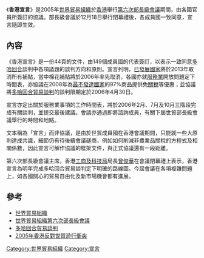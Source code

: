 《'''香港宣言'''》是2005年[[世界貿易組織|世界貿易組織]]於[[香港|香港]]舉行[[世界貿易組織第六次部長級會議|第六次部長級會議]]期間，由各國官員所簽訂的協議。部長級會議於12月18日舉行閉幕禮後，各成員國一致同意，宣言隨即生效。

==內容==
《香港宣言》是一份44頁的文件，由149個成員國的代表簽訂，以表示一致同意[[多哈回合|多哈回合]]談判中各項議題的談判方向和原則。宣言列明，[[已發展國家|已發展國家]]將於2013年取消所有補貼，當中棉花補貼將於2006年率先取消，各國亦就[[服務業|服務業]]開放問題定下時間表，亦協議在2008年為[[最不發達國家|最不發達國家]]的97%商品提供免[[關稅|關稅]]等優惠；並協議將[[多哈回合貿易談判|多哈回合貿易談判]]的談判限期定於2006年4月30日。

宣言亦定出關於服務業事項的工作時間表，將於2006年2月、7月及10月三階段完成有關談判，並提交最後建議。會議亦通過即將諮詢成員，有關下屆世貿部長級會議舉行的時間和地點。

文本稱為「宣言」而非協議，是由於世貿成員國在香港會議期間，只能就一些大原則達成共識，細節仍有待後續會議磋商，例如如何削減非農業品關稅的方程式及相關係數，因此宣言可解作協議的框架文件，與正式協議還有一段距離。

第六次部長級會議主席，香港[[工商及科技局|工商及科技局]]局長[[曾俊華|曾俊華]]在會議閉幕禮上表示，香港宣言為明年完成多哈回合貿易談判定下明確的路線圖。今屆會議在各項複雜問題上，如各國關心的貿易自由化及新市場機會都有進展。

==參考==
* [[世界貿易組織|世界貿易組織]]
* [[世界貿易組織第六次部長級會議|世界貿易組織第六次部長級會議]]
* [[多哈回合貿易談判|多哈回合貿易談判]]
* [[2005年香港反對世貿遊行衝突|2005年香港反對世貿遊行衝突]]

[[Category:世界貿易組織|Category:世界貿易組織]]
[[Category:宣言|Category:宣言]]